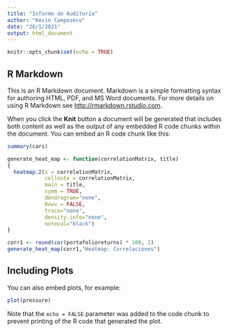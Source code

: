 ```yaml
---
title: "Informe de Auditoría"
author: "Kevin Camposeco"
date: "26/1/2021"
output: html_document
---
```


```r
knitr::opts_chunk$set(echo = TRUE)
```

## R Markdown

This is an R Markdown document. Markdown is a simple formatting syntax for authoring HTML, PDF, and MS Word documents. For more details on using R Markdown see <http://rmarkdown.rstudio.com>.

When you click the **Knit** button a document will be generated that includes both content as well as the output of any embedded R code chunks within the document. You can embed an R code chunk like this:

```r
summary(cars)
```


```r
generate_heat_map <- function(correlationMatrix, title)
{
  heatmap.2(x = correlationMatrix,    
            cellnote = correlationMatrix,   
            main = title,           
            symm = TRUE,            
            dendrogram="none",      
            Rowv = FALSE,           
            trace="none",           
            density.info="none",        
            notecol="black")          
}

corr1 <- round(cor(portafolioreturns) * 100, 2)
generate_heat_map(corr1,"Heatmap: Correlaciones")


```

## Including Plots

You can also embed plots, for example:

```r
plot(pressure)
```

Note that the `echo = FALSE` parameter was added to the code chunk to prevent printing of the R code that generated the plot.
